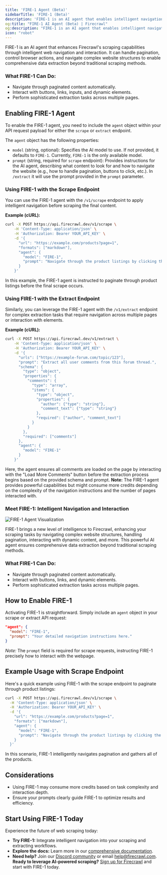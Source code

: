```yaml
---
title: 'FIRE-1 Agent (Beta)'
sidebarTitle: 'FIRE-1 (Beta)'
description: 'FIRE-1 is an AI agent that enables intelligent navigation and interaction with web pages'
og:title: "FIRE-1 AI Agent (Beta) | Firecrawl"
og:description: "FIRE-1 is an AI agent that enables intelligent navigation and interaction with web pages"
icon: "robot"
---
```


FIRE-1 is an AI agent that enhances Firecrawl's scraping capabilities through intelligent web navigation and interaction. It can handle pagination, control browser actions, and navigate complex website structures to enable comprehensive data extraction beyond traditional scraping methods.

### What FIRE-1 Can Do:

- Navigate through paginated content automatically.
- Interact with buttons, links, inputs, and dynamic elements.
- Perform sophisticated extraction tasks across multiple pages.


## Enabling FIRE-1 Agent

To enable the FIRE-1 agent, you need to include the `agent` object within your API request payload for either the `scrape` or `extract` endpoint.

The `agent` object has the following properties:

*   `model` (string, optional): Specifies the AI model to use. If not provided, it defaults to `FIRE-1`. Currently, `FIRE-1` is the only available model.
*   `prompt` (string, required for `scrape` endpoint): Provides instructions for the AI agent, describing what content to look for and how to navigate the website (e.g., how to handle pagination, buttons to click, etc.). In `/extract` it will use the prompt provided in the `prompt` parameter.

### Using FIRE-1 with the Scrape Endpoint

You can use the FIRE-1 agent with the `/v1/scrape` endpoint to apply intelligent navigation before scraping the final content.

**Example (cURL):**
```bash
curl -X POST https://api.firecrawl.dev/v1/scrape \
    -H 'Content-Type: application/json' \
    -H 'Authorization: Bearer YOUR_API_KEY' \
    -d '{
      "url": "https://example.com/products?page=1",
      "formats": ["markdown"],
      "agent": {
        "model": "FIRE-1",
        "prompt": "Navigate through the product listings by clicking the \'Next Page\' button until it is disabled. Scrape the content of each page visited."
      }
    }'
```
In this example, the FIRE-1 agent is instructed to paginate through product listings before the final scrape occurs.

### Using FIRE-1 with the Extract Endpoint

Similarly, you can leverage the FIRE-1 agent with the `/v1/extract` endpoint for complex extraction tasks that require navigation across multiple pages or interaction with elements.

**Example (cURL):**

```bash
curl -X POST https://api.firecrawl.dev/v1/extract \
    -H 'Content-Type: application/json' \
    -H 'Authorization: Bearer YOUR_API_KEY' \
    -d '{
      "urls": ["https://example-forum.com/topic/123"],
      "prompt": "Extract all user comments from this forum thread.",
      "schema": {
        "type": "object",
        "properties": {
          "comments": {
            "type": "array",
            "items": {
              "type": "object",
              "properties": {
                "author": {"type": "string"},
                "comment_text": {"type": "string"}
              },
              "required": ["author", "comment_text"]
            }
          }
        },
        "required": ["comments"]
      },
      "agent": {
        "model": "FIRE-1"
      }
    }'
```

Here, the agent ensures all comments are loaded on the page by interacting with the "Load More Comments" button before the extraction process begins based on the provided schema and prompt.
**Note:** The FIRE-1 agent provides powerful capabilities but might consume more credits depending on the complexity of the navigation instructions and the number of pages interacted with.


### Meet FIRE-1: Intelligent Navigation and Interaction

![FIRE-1 Agent Visualization](/launch-week/lw3-d2-3.webp)

FIRE-1 brings a new level of intelligence to Firecrawl, enhancing your scraping tasks by navigating complex website structures, handling pagination, interacting with dynamic content, and more. This powerful AI agent ensures comprehensive data extraction beyond traditional scraping methods.

### What FIRE-1 Can Do:

- Navigate through paginated content automatically.
- Interact with buttons, links, and dynamic elements.
- Perform sophisticated extraction tasks across multiple pages.

## How to Enable FIRE-1

Activating FIRE-1 is straightforward. Simply include an `agent` object in your scrape or extract API request:

```json
"agent": {
  "model": "FIRE-1",
  "prompt": "Your detailed navigation instructions here."
}
```

*Note:* The `prompt` field is required for scrape requests, instructing FIRE-1 precisely how to interact with the webpage.

## Example Usage with Scrape Endpoint

Here's a quick example using FIRE-1 with the scrape endpoint to paginate through product listings:

```bash
curl -X POST https://api.firecrawl.dev/v1/scrape \
  -H 'Content-Type: application/json' \
  -H 'Authorization: Bearer YOUR_API_KEY' \
  -d '{
    "url": "https://example.com/products?page=1",
    "formats": ["markdown"],
    "agent": {
      "model": "FIRE-1",
      "prompt": "Navigate through the product listings by clicking the \'Next Page\' button until disabled. Scrape each page."
    }
  }'
```
In this scenario, FIRE-1 intelligently navigates pagination and gathers all of the products.
## Considerations
- Using FIRE-1 may consume more credits based on task complexity and interaction depth.
- Ensure your prompts clearly guide FIRE-1 to optimize results and efficiency.
## Start Using FIRE-1 Today
Experience the future of web scraping today:
- **Try FIRE-1:** Integrate intelligent navigation into your scraping and extracting workflows.
- **Explore the docs:** Learn more in our [comprehensive documentation](https://docs.firecrawl.dev/agents/fire-1).
- **Need help?** Join our [Discord community](https://discord.gg/S7Enyh9Abh) or email [help@firecrawl.com](mailto:help@firecrawl.com).
**Ready to leverage AI-powered scraping?** [Sign up for Firecrawl](https://firecrawl.dev/signup) and start with FIRE-1 today.
